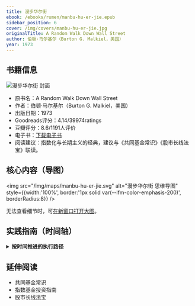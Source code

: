 ```yaml
---
title: 漫步华尔街
ebook: /ebooks/rumen/manbu-hu-er-jie.epub
sidebar_position: 6
cover: /img/covers/manbu-hu-er-jie.jpg
originalTitle: A Random Walk Down Wall Street
author: 伯顿·马尔基尔（Burton G. Malkiel，美国）
year: 1973
---
```


## 书籍信息

<div style={{ display: 'flex', gap: '16px', alignItems: 'stretch', flexWrap: 'wrap', border: '1px solid var(--ifm-color-emphasis-200)', borderRadius: 8, padding: '12px' }}>
  <div style={{ flex: '0 0 160px' }}>
    <img src="/img/covers/manbu-hu-er-jie.jpg" alt="漫步华尔街 封面" style={{ width: 160, height: 220, objectFit: 'cover', borderRadius: 4 }} />
  </div>
  <div style={{ flex: 1, display: 'flex', flexDirection: 'column', justifyContent: 'center' }}>
    <ul>
      <li>原书名：A Random Walk Down Wall Street</li>
      <li>作者：伯顿·马尔基尔（Burton G. Malkiel，美国）</li>
      <li>出版日期：1973</li>
      <li>Goodreads评分：4.14/39974ratings</li>
      <li>豆瓣评分：8.6/1191人评价</li>
      <li>电子书：<a href="/ebooks/rumen/manbu-hu-er-jie.epub">下载电子书</a></li>
      <li>阅读建议：指数化与长期主义的经典，建议与《共同基金常识》《股市长线法宝》联读。</li>
    </ul>
  </div>
</div>

## 核心内容（导图）

<img src="/img/maps/manbu-hu-er-jie.svg" alt="漫步华尔街 思维导图" style={{width:'100%', border:'1px solid var(--ifm-color-emphasis-200)', borderRadius:8}} />
<div style={{marginTop:8}}>
  无法查看细节时，可<a href="/img/maps/manbu-hu-er-jie.svg" target="_blank" rel="noreferrer">在新窗口打开大图</a>。
  
</div>

## 实践指南（时间轴）

<div className="practice-timeline">
<details>
  <summary><b>按时间推进的执行路径</b></summary>
  
  ### 今天：建立基础认知与初步规划
  - 目标：理解《漫步华尔街》的核心思想，明确个人财务目标。
  - 回顾核心概念：
    - 仔细阅读“随机漫步理论”“有效市场假说”，理解市场短期不可预测性与信息已反映在价格中。
    - 思考“坚实基础”与“空中楼阁”理论，警惕市场情绪对决策的影响。
  - 明确个人财务目标：
    - 规划短期（1–3年）/中期（3–10年）/长期（10年以上）目标（如购房、教育、退休）。
    - 量化目标（例：3年内攒够30万元首付；20年后拥有500万元退休金）。
  - 评估风险承受能力：
    - 诚实评估对20%甚至50%回撤的承受力，能否保持冷静不恐慌抛售。
    - 区分“风险态度”（主观）与“风险能力”（客观财务余力）。

  ### 7 天内：财务盘点与知识储备
  - 目标：全面了解个人财务状况，深入学习指数化投资。
  - 进行个人财务盘点：
    - 收入与支出：记录近1个月的收入与所有支出，梳理资金流向。
    - 资产与负债：列出全部资产/负债并计算净资产。
    - 紧急备用金：目标为3–6个月生活费，未达标优先补足。
  - 深入学习指数化投资：
    - 学习指数基金、ETF的原理、优势（低成本、分散、长期表现）与购买方式。
    - 了解宽基与行业等不同类型指数及其代表性基金。
  - 研究低成本券商/基金平台：
    - 对比交易费用、基金种类与体验，选择一个低成本且适配度高的平台。

  ### 30 天内：制定投资计划与初步实践
  - 目标：制定资产配置方案并开始定期定额投资。
  - 制定资产配置方案：
    - 结合年龄、目标与风险承受能力确定股票/债券/现金比例（示例：80%/20%）。
    - 参考《漫步华尔街》的“生命周期投资指南”，并结合自身情况调整。
  - 选择具体投资工具：
    - 股票：选择1–2只低费率、广泛分散的指数基金或ETF（如沪深300、中证500、标普500或全球市场）。
    - 债券：选择低费率债券基金或国债。
  - 开始定期定额投资：
    - 在选定平台完成开户。
    - 设定每月或每季度固定金额并开通自动扣款。
    - 坚持小额起步，利用定投平滑市场波动。
  - 学习复利效应：
    - 使用复利计算器模拟不同金额、年化收益率与期限下的增长曲线。

  ### 60–90 天内：优化调整与持续学习
  - 目标：定期审视投资组合，培养长期投资纪律。
  - 首次投资组合再平衡（可选）：
    - 若配置偏离目标5%–10%，考虑卖出表现好的资产、买入相对落后的资产，使其回到目标比例。
  - 持续学习与阅读：
    - 继续阅读其他经典（如《小狗钱钱》《投资最重要的事》《穷查理宝典》）。
    - 关注可靠媒体与投资教育平台，警惕短期市场预测与“内幕消息”。
  - 审视投资费用：
    - 定期检查管理费率、交易佣金等费用，尽量选择低费率产品。
    - 理解费用对长期收益的侵蚀作用。
  - 培养投资纪律：
    - 坚持定投计划，不受短期波动与新闻情绪影响。
    - 避免频繁交易，减少不必要的成本与税费。
    - 将投资视为长期积累财富的过程，而非短期致富。

</details>
</div>

## 延伸阅读

- 共同基金常识
- 指数基金投资指南
- 股市长线法宝


